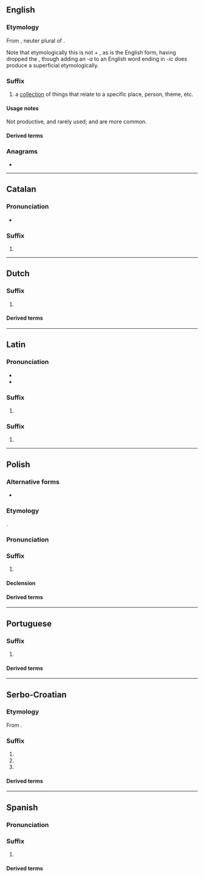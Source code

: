 {{also|ica|ICA|iĉa|icã|iça}}
==English==

===Etymology===
From {{bor|en|la|-ica}}, neuter plural of {{m|la|-icus}}.

Note that etymologically this is not {{m|en|-ic}} + {{m|la|-a||(plural ending)}}, as {{m|en|-ic}} is the English form, having dropped the {{m|la|-um}}, though adding an ''-a'' to an English word ending in ''-ic'' does produce a superficial etymologically.

===Suffix===
{{en-suffix}}

# a [[collection]] of things that relate to a specific place, person, theme, etc.
#: {{syn|en|-ana|-iana|-ia}}

====Usage notes====
Not productive, and rarely used; {{m|en|-ana}} and {{m|en|-ia}} are more common.

====Derived terms====
{{suffixsee|en}}
{{col2|en
|erotica
|Hebraica
}}

===Anagrams===
* {{anagrams|en|a=aci|ACI|C. I. A.|C.I.A.|CAI|CIA|Cai|Cai.|Cài}}

----

==Catalan==

===Pronunciation===
* {{ca-IPA}}

===Suffix===
{{head|ca|suffix}}

# {{feminine singular of|ca|-ic}}

----

==Dutch==

===Suffix===
{{head|nl|suffix}}

# {{female equivalent of|nl|-icus}}

====Derived terms====
{{suffixsee|nl}}

----

==Latin==

===Pronunciation===
* {{la-IPA|ann=1}}
* {{la-IPA|-icā|ann=1}}

===Suffix===
{{la-suffix-form|-ica}}

# {{inflection of|la|-icus||nom//voc|f|s|;|nom//acc//voc|n|p}}

===Suffix===
{{la-suffix-form|-icā}}

# {{inflection of|la|-icus||abl|f|s}}

----

==Polish==

===Alternative forms===
* {{alt|pl|-yca}}

===Etymology===
{{inh+|pl|sla-pro|*-ica}}.

===Pronunciation===
{{pl-p|a=LL-Q809 (pol)-Olaf--ica.wav}}

===Suffix===
{{head|pl|suffix|g=f}}

# {{non-gloss definition|Forms feminine nouns, especially pejoratives and augmentatives}}
#: {{suffixusex|pl|lewo|lewica}}

====Declension====
{{pl-decl-noun-f}}

====Derived terms====
{{suffixsee|pl}}

----

==Portuguese==

===Suffix===
{{head|pt|suffix form}}

# {{feminine singular of|pt|-ico}}

====Derived terms====
{{suffixsee|pt}}

----

==Serbo-Croatian==

===Etymology===
From {{inh|sh|sla-pro|*-ica}}.

===Suffix===
{{sh-suffix}}

# {{non-gloss definition|Suffix appended to words to create a feminine noun, commonly used for forming [[diminutives]].}}
# {{non-gloss definition|Suffix appended to words to create a masculine or feminine noun, usually a [[pejorative]].}}
# {{female equivalent of|sh|-ik|POS=suffix}}

====Derived terms====
{{suffixsee|sh}}
{{col2|sh
|-arica
|-čica
}}

----

==Spanish==

===Pronunciation===
{{es-IPA}}

===Suffix===
{{head|es|suffix form}}

# {{feminine singular of|es|-ico}}

====Derived terms====
{{suffixsee|es}}
